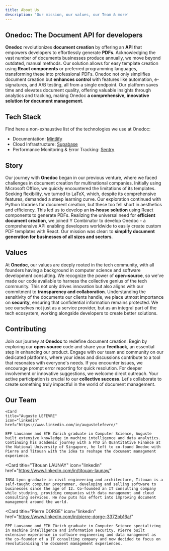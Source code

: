 ```yaml
---
title: About Us
description: 'Our mission, our values, our Team & more'
---
```


## Onedoc: The Document API for developers


**Onedoc** revolutionizes **document creation** by offering an **API** that empowers developers to effortlessly generate **PDFs**. Acknowledging the vast number of documents businesses produce annually, we move beyond outdated, manual methods. Our solution allows for easy template creation using **React components** or preferred programming languages, transforming these into professional PDFs. Onedoc not only simplifies document creation but **enhances control** with features like automation, e-signatures, and A/B testing, all from a single endpoint. Our platform saves time and elevates document quality, offering valuable insights through analytics and tracking, making Onedoc **a comprehensive, innovative solution for document management**.

## Tech Stack
Find here a non-exhaustive list of the technologies we use at Onedoc:
* Documentation: [Mintlify](https://mintlify.com/)
* Cloud Infrastructure: [Supabase](https://supabase.com/)
* Performance Monitoring & Error Tracking: [Sentry](https://sentry.io/welcome/)

## Story

Our journey with **Onedoc** began in our previous venture, where we faced challenges in document creation for multinational companies. Initially using Microsoft Office, we quickly encountered the limitations of its templates. Seeking flexibility, we turned to LaTeX, which, despite its comprehensive features, demanded a steep learning curve. Our exploration continued with Python libraries for document creation, but these too fell short in aesthetics and efficiency. This led us to develop an **in-house solution** using React components to generate PDFs. Realizing the universal need for **efficient document creation**, we joined Y Combinator to develop Onedoc - a comprehensive API enabling developers worldwide to easily create custom PDF templates with React. Our mission was clear: to **simplify document generation for businesses of all sizes and sectors**.

## Values

At **Onedoc**, our values are deeply rooted in the tech community, with all founders having a background in computer science and software development consulting. We recognize the power of **open-source**, so we've made our code available to harness the collective genius of the tech community. This not only drives innovation but also aligns with our commitment to **transparency and collaboration**. Understanding the sensitivity of the documents our clients handle, we place utmost importance on **security**, ensuring that confidential information remains protected. We see ourselves not just as a service provider, but as an integral part of the tech ecosystem, working alongside developers to create better solutions.

## Contributing

Join our journey at **Onedoc** to redefine document creation. Begin by exploring our **open-source** code and share your **feedback**, an essential step in enhancing our product. Engage with our team and community on our dedicated platforms, where your ideas and discussions contribute to a tool that resonates with everyone's needs. If you encounter issues, we encourage prompt error reporting for quick resolution. For deeper involvement or innovative suggestions, we welcome direct outreach. Your active participation is crucial to our **collective success**. Let's collaborate to create something truly impactful in the world of document management.

## Our Team

<CardGroup cols={3}>

    <Card
    title="Auguste LEFEVRE"
    icon="linkedin"
    href="https://www.linkedin.com/in/augustelefevre/"
  >
    
    EPF Lausanne and ETH Zürich graduate in Computer Science, Auguste built extensive knowledge in machine intelligence and data analytics. Continuing his academic journey with a PhD in Quantitative Finance at the National University of Singapore, he left to co-found Onedoc with Pierre and Titouan with the idea to reshape the document management experience. 
  </Card>

  <Card
    title="Titouan LAUNAY"
    icon="linkedin"
    href="https://www.linkedin.com/in/titouan-launay/"
  >
    INSA Lyon graduate in civil engineering and architecture, Titouan is a self-taught computer programmer, developing and selling software to businesses since the age of 12. Co-founded an IT consulting company while studying, providing companies with data management and cloud consulting services. He now puts his effort into improving document management around the world. 
  </Card>

  <Card
    title="Pierre DORGE"
    icon="linkedin"
    href="https://www.linkedin.com/in/pierre-dorge-3372bb16a/"
  >
    EPF Lausanne and ETH Zürich graduate in Computer Science specializing in machine intelligence and information security. Pierre built extensive experience in software engineering and data management as the co-founder of a IT consulting company and now decided to focus on revolutionising the document management experiences.
  </Card>

  

  
</CardGroup>